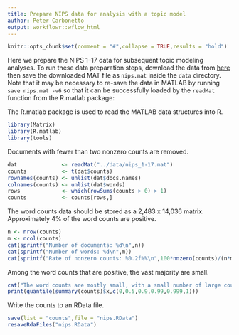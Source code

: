 ```yaml
---
title: Prepare NIPS data for analysis with a topic model
author: Peter Carbonetto
output: workflowr::wflow_html
---
```


```r
knitr::opts_chunk$set(comment = "#",collapse = TRUE,results = "hold")
```

Here we prepare the NIPS 1--17 data for subsequent topic modeling
analyses. To run these data preparation steps, download the data from
[here][nips-data] then save the downloaded MAT file as `nips.mat`
inside the `data` directory. Note that it may be necessary to re-save
the data in MATLAB by running `save nips.mat -v6` so that it can be
successfully loaded by the `readMat` function from the R.matlab
package:


The R.matlab package is used to read the MATLAB data structures into
R.

```r
library(Matrix)
library(R.matlab)
library(tools)
```

Documents with fewer than two nonzero counts are removed.

```r
dat              <- readMat("../data/nips_1-17.mat")
counts           <- t(dat$counts)
rownames(counts) <- unlist(dat$docs.names)
colnames(counts) <- unlist(dat$words)
rows             <- which(rowSums(counts > 0) > 1)
counts           <- counts[rows,]
```

The word counts data should be stored as a 2,483 x 14,036
matrix. Approximately 4% of the word counts are positive.

```r
n <- nrow(counts)
m <- ncol(counts)
cat(sprintf("Number of documents: %d\n",n))
cat(sprintf("Number of words: %d\n",m))
cat(sprintf("Rate of nonzero counts: %0.2f%%\n",100*nnzero(counts)/(n*m)))
```

Among the word counts that are positive, the vast majority are small.

```r
cat("The word counts are mostly small, with a small number of large counts:\n")
print(quantile(summary(counts)$x,c(0,0.5,0.9,0.99,0.999,1)))
```

Write the counts to an RData file.

```r
save(list = "counts",file = "nips.RData")
resaveRdaFiles("nips.RData")
```

[nips-data]: http://ai.stanford.edu/~gal/data.html
